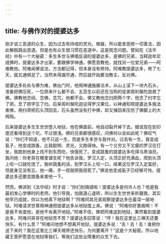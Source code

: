 ```yaml
---
---
---
```

title: 与佛作对的提婆达多
---




刚才说三恶道的众生，因为过去有持戒的灵光、根器，所以能舍恶修一切善法，因此解脱跳出恶道。但是也有众生很习惯在恶道中，这是观念问题。譬如在《法华经》中有一个大秘密：多生多世与佛唱反调的提婆达多，是佛的兄弟，当释迦牟尼成佛时，提婆达多才出家，要跟佛学神通，佛愿意教他，就找另一位堂兄弟——阿难教他。阿难闻佛说法，方法都记得，但本身没有修持。阿难教提婆达多，修了七天，就五通俱足了，当然未得漏尽通，然后就开始要当教主，反对佛。

提婆达多处处与佛为难，佛出门时，他用神通施展法术，从山上滚下一块大石头，准备把佛压死，一位原来什么都不会、五百生以前还在当狗的徒弟周利槃陀迦救了佛。佛教他念经、念佛、念咒，他都不会，佛又教他念扫把两个字，他念了扫字忘了把，念了把字忘了扫。后来周利槃陀迦证得罗汉果位，以神通知晓提婆达多施法害佛，用扫帚把石头顶回去，石头虽然没有打中佛，却又弹回来压伤了佛脚上的大拇指。

后来提婆达多生生世世堕入地狱，他在佛面前，地自动裂开掉下去。据说现在到印度还看得到这个坑，不过很浅。佛的兄弟都很感叹，问佛何以会如此呢？佛叹气说：“你们不知道，他不只这一生，而是多生多世与我作对。过去有一生，我变成虱子，他变成跳蚤，比我聪明、灵光，又跑得快。有一个又穷又干又瘪的罗汉在打坐，我跑到他身上找不到东西吃，快饿死了。变成跳蚤的提婆达多吃得乌黑油亮，我问他：你老哥在哪里谋生呢？他告诉我，罗汉入定，头顶正好充满血，爬到头顶上咬一口就吃饱了。我听跳蚤的话，到罗汉头上咬一口，结果这位罗汉入定蛮好，但是身见没有忘，他一痛，手一捏就把我捏死了。”佛说他变成虱子已经够可怜，提婆达多还要变跳蚤来害他一下。

然而，佛讲到《法华经》时才说：“你们别搞错啦！提婆达多是何许人也？他是我最初发心学佛时的老师。他引导我，怕我道心退转，所以生生世世来折磨我，其实他早已成就，你以为他真下地狱啊？”阿难同其兄弟观察提婆达多在最深一层地狱。阿难请求世尊用神通把提婆达多从地狱度上来。佛说：“阿难你好愚痴啊！不是我不肯度他，是他不肯离开地狱。”阿难不信，佛把阿难送到地狱，果然看到提婆达多，阿难问哥哥在地狱苦不苦？提婆达多回答说：“哼！我在这里比三禅天还要快乐，有什么苦？”阿难问他想不想离开地狱，提婆达多说：“去！去！去！谁把你送下来的？我在这里比三禅天境界还快乐，为何要离开？”这是个大秘密。所以地藏王菩萨愿意在地狱等我们，等我们这些业障重的众生下去。